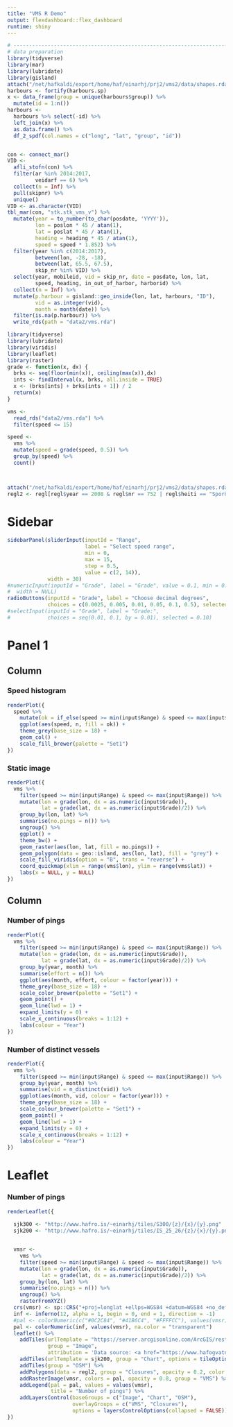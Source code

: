 ```yaml
---
title: "VMS R Demo"
output: flexdashboard::flex_dashboard
runtime: shiny
---
```



```r
# ------------------------------------------------------------------------------
# data preparation
library(tidyverse)
library(mar)
library(lubridate)
library(gisland)
attach("/net/hafkaldi/export/home/haf/einarhj/prj2/vms2/data/shapes.rda")
harbours <- fortify(harbours.sp)
x <- data_frame(group = unique(harbours$group)) %>% 
  mutate(id = 1:n())
harbours <- 
  harbours %>% select(-id) %>% 
  left_join(x) %>% 
  as.data.frame() %>% 
  df_2_spdf(col.names = c("long", "lat", "group", "id"))


con <- connect_mar()
VID <-
  afli_stofn(con) %>% 
  filter(ar %in% 2014:2017,
         veidarf == 6) %>% 
  collect(n = Inf) %>% 
  pull(skipnr) %>% 
  unique()
VID <- as.character(VID)
tbl_mar(con, "stk.stk_vms_v") %>% 
  mutate(year = to_number(to_char(posdate, 'YYYY')),
         lon = poslon * 45 / atan(1),
         lat = poslat * 45 / atan(1),
         heading = heading * 45 / atan(1),
         speed = speed * 1.852) %>%
  filter(year %in% c(2014:2017),
         between(lon, -28, -18),
         between(lat, 65.5, 67.5),
         skip_nr %in% VID) %>%
  select(year, mobileid, vid = skip_nr, date = posdate, lon, lat,
         speed, heading, in_out_of_harbor, harborid) %>%
  collect(n = Inf) %>% 
  mutate(p.harbour = gisland::geo_inside(lon, lat, harbours, "ID"),
         vid = as.integer(vid),
         month = month(date)) %>% 
  filter(is.na(p.harbour)) %>% 
  write_rds(path = "data2/vms.rda")
```


```r
library(tidyverse)
library(lubridate)
library(viridis)
library(leaflet)
library(raster)
grade <- function(x, dx) {
  brks <- seq(floor(min(x)), ceiling(max(x)),dx)
  ints <- findInterval(x, brks, all.inside = TRUE)
  x <- (brks[ints] + brks[ints + 1]) / 2
  return(x)
}

vms <-
  read_rds("data2/vms.rda") %>% 
  filter(speed <= 15)

speed <-
  vms %>%  
  mutate(speed = grade(speed, 0.5)) %>% 
  group_by(speed) %>% 
  count()



attach("/net/hafkaldi/export/home/haf/einarhj/prj2/vms2/data/shapes.rda")
regl2 <- regl[regl$year == 2008 & regl$nr == 752 | regl$heiti == "Sporðagrunn",]
```

Sidebar {.sidebar data-width=175}
=====================================

```r
sidebarPanel(sliderInput(inputId = "Range",
                         label = "Select speed range",
                         min = 0, 
                         max = 15, 
                         step = 0.5,
                         value = c(2, 14)),
             width = 30)
#numericInput(inputId = "Grade", label = "Grade", value = 0.1, min = 0.001, max = 0.5, step = 0.001,
#  width = NULL)
radioButtons(inputId = "Grade", label = "Choose decimal degrees",
             choices = c(0.0025, 0.005, 0.01, 0.05, 0.1, 0.5), selected = 0.1)
#selectInput(inputId = "Grade", label = "Grade:",
#            choices = seq(0.01, 0.1, by = 0.01), selected = 0.10)
```



Panel 1
=====================================  

Column 
-------------------------------------

### Speed histogram

```r
renderPlot({
  speed %>% 
    mutate(ok = if_else(speed >= min(input$Range) & speed <= max(input$Range), TRUE, FALSE)) %>% 
    ggplot(aes(speed, n, fill = ok)) +
    theme_grey(base_size = 18) +
    geom_col() +
    scale_fill_brewer(palette = "Set1")
})
```

### Static image

```r
renderPlot({
  vms %>% 
    filter(speed >= min(input$Range) & speed <= max(input$Range)) %>% 
    mutate(lon = grade(lon, dx = as.numeric(input$Grade)),
           lat = grade(lat, dx = as.numeric(input$Grade)/2)) %>% 
    group_by(lon, lat) %>% 
    summarise(no.pings = n()) %>% 
    ungroup() %>% 
    ggplot() +
    theme_bw() +
    geom_raster(aes(lon, lat, fill = no.pings)) +
    geom_polygon(data = geo::island, aes(lon, lat), fill = "grey") +
    scale_fill_viridis(option = "B", trans = "reverse") +
    coord_quickmap(xlim = range(vms$lon), ylim = range(vms$lat)) +
    labs(x = NULL, y = NULL)
})
```

Column 
-------------------------------------

### Number of pings

```r
renderPlot({
  vms %>% 
    filter(speed >= min(input$Range) & speed <= max(input$Range)) %>% 
    mutate(lon = grade(lon, dx = as.numeric(input$Grade)),
           lat = grade(lat, dx = as.numeric(input$Grade)/2)) %>% 
    group_by(year, month) %>% 
    summarise(effort = n()) %>% 
    ggplot(aes(month, effort, colour = factor(year))) +
    theme_grey(base_size = 18) +
    scale_color_brewer(palette = "Set1") +
    geom_point() +
    geom_line(lwd = 1) +
    expand_limits(y = 0) +
    scale_x_continuous(breaks = 1:12) +
    labs(colour = "Year")
})
```

### Number of distinct vessels

```r
renderPlot({
  vms %>% 
    filter(speed >= min(input$Range) & speed <= max(input$Range)) %>% 
    group_by(year, month) %>% 
    summarise(vid = n_distinct(vid)) %>% 
    ggplot(aes(month, vid, colour = factor(year))) +
    theme_grey(base_size = 18) +
    scale_colour_brewer(palette = "Set1") +
    geom_point() +
    geom_line(lwd = 1) +
    expand_limits(y = 0) +
    scale_x_continuous(breaks = 1:12) +
    labs(colour = "Year")
})
```

Leaflet
===================================== 

### Number of pings

```r
renderLeaflet({
  
  sjk300 <- "http://www.hafro.is/~einarhj/tiles/S300/{z}/{x}/{y}.png"
  sjk200 <- "http://www.hafro.is/~einarhj/tiles/IS_25_26/{z}/{x}/{y}.png"


  vmsr <- 
    vms %>% 
    filter(speed >= min(input$Range) & speed <= max(input$Range)) %>% 
    mutate(lon = grade(lon, dx = as.numeric(input$Grade)),
           lat = grade(lat, dx = as.numeric(input$Grade)/2)) %>% 
    group_by(lon, lat) %>% 
    summarise(no.pings = n()) %>% 
    ungroup() %>% 
    rasterFromXYZ() 
  crs(vmsr) <- sp::CRS("+proj=longlat +ellps=WGS84 +datum=WGS84 +no_defs")
  inf <- inferno(12, alpha = 1, begin = 0, end = 1, direction = -1)
  #pal <- colorNumeric(c("#0C2C84", "#41B6C4", "#FFFFCC"), values(vmsr), na.color = "transparent")
  pal <- colorNumeric(inf, values(vmsr), na.color = "transparent")
  leaflet() %>% 
    addTiles(urlTemplate = "https://server.arcgisonline.com/ArcGIS/rest/services/World_Imagery/MapServer/tile/{z}/{y}/{x}",
             group = "Image",
             attribution = 'Data source: <a href="https://www.hafogvatn.is">Marine Rearch Institute</a>') %>% 
    addTiles(urlTemplate = sjk200, group = "Chart", options = tileOptions(minZoom = 4, maxZoom = 11, tms = TRUE)) %>%
    addTiles(group = "OSM") %>% 
    addPolygons(data = regl2, group = "Closures", opacity = 0.2, color = "red") %>% 
    addRasterImage(vmsr, colors = pal, opacity = 0.8, group = "VMS") %>% 
    addLegend(pal = pal, values = values(vmsr),
              title = "Number of pings") %>% 
    addLayersControl(baseGroups = c("Image", "Chart", "OSM"),
                     overlayGroups = c("VMS", "Closures"),
                     options = layersControlOptions(collapsed = FALSE))
})
```